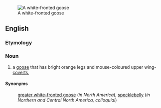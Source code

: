 [[Image:White-fronted.goose.750pix.jpg|thumb|A white-fronted goose]]
==English==

===Etymology===
{{rfe}}

===Noun===
{{en-noun|sg=[[white]]-[[fronted]] [[goose]]|pl=white-fronted geese}}
#a [[goose]] that has bright orange legs and mouse-coloured upper wing-[[covert]]s, {{spelink|Anser albifrons}}
====Synonyms====
:[[greater white-fronted goose]] (''in North America''), [[specklebelly]] (''in Northern and Central North America, colloquial'')
